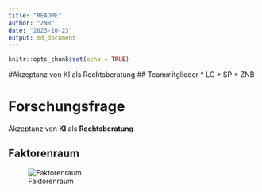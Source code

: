 ```yaml
---
title: "README"
author: "ZNB"
date: "2023-10-23"
output: md_document
---
```


```r
knitr::opts_chunk$set(echo = TRUE)
```

#Akzeptanz von KI als Rechtsberatung
## Teammitglieder
* LC
* SP
* ZNB

# Forschungsfrage
Akzeptanz von **KI** als **Rechtsberatung**

## Faktorenraum
![Faktorenraum](README_files/figure-markdown_strict/FaktorenraumBSP.png)